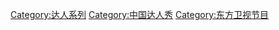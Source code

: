 {{Navbox
|name=中国达人秀
|title=[[中国达人秀|中国达人秀]]
| listclass = hlist
|groupstyle=text-align:left;

|group1=季数
|list1=* [[中国达人秀 (第一季)|第一季]]
* [[中国达人秀 (第二季)|第二季]]
* [[中国达人秀 (第三季)|第三季]]
* [[中国达人秀 (第四季)|第四季]]
* [[中国达人秀 (第五季)|第五季]]
* [[中国达人秀 (第六季)|第六季]]
* [[中国达人秀 (第七季)|第七季]]

|group2=主持人
|list2=* [[程雷]]
* [[曹可凡]]
* [[杨澜]]

|group3=评委/梦想观察员
|list3=
* [[沈腾]](6)
* [[杨幂]](6)
* [[金星 (舞者)|金星]](6)
* [[蔡国庆 (北京)|蔡国庆]](6)
* [[岳云鹏]](6)
* [[劉燁 (演員)|劉燁]](5)
* [[王偉忠]](5)
* [[蘇有朋]](5)
* [[趙薇]](5)
* [[伊能靜]](1-4)
* [[高晓松]](1-4)
* [[黄舒骏]](2-4)
* [[黄豆豆]](3-4)
* [[竇文濤]](4)
* [[杨威]](4)
* [[英达]](4)
* [[徐静蕾]](4)
* [[黎明]](4)
* [[周立波 (演员)|周立波]](1-3)
* [[倪萍]](3)
* [[崔永元]](3)
* [[刘伟 (歌手)|刘伟]](3)
* [[陈耀川]](2)
* [[杨澜]](2)
|group4=冠军
|list4=* [[刘伟 (歌手)|刘伟]](第一季)
* [[卓君]](第二季)
* [[潘倩倩]](第三季)
* 王君如(第四季)
* 尹中華(第五季)
* [[石哲元]](第六季)
|group5=其他选手

|list5=* [[乌达木]]
* [[SNH48]]
}}
<noinclude>
{{collapsible option}}

[[Category:达人系列]]
[[Category:中国达人秀]]
[[Category:东方卫视节目]] 
</noinclude>
